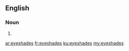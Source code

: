 ==English==

===Noun===
{{head|en|plural}}

# {{plural of|eyeshade|lang=en}}

[[ar:eyeshades]]
[[fr:eyeshades]]
[[ku:eyeshades]]
[[my:eyeshades]]